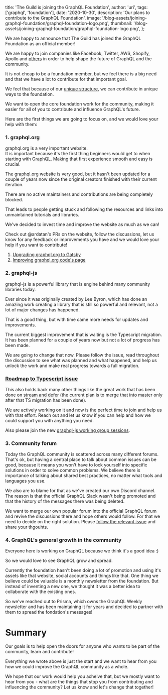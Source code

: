 
  title: 'The Guild is joining the GraphQL Foundation',
  author: 'uri',
  tags: ['graphql', 'foundation'],
  date: '2020-10-30',
  description: 'Our plans to contribute to the GraphQL Foundation',
  image: '/blog-assets/joining-graphql-foundation/graphql-foundation-logo.png',
  thumbnail: '/blog-assets/joining-graphql-foundation/graphql-foundation-logo.png',
};


We are happy to announce that The Guild has joined the GraphQL Foundation as an official member!

We are happy to join companies like Facebook, Twitter, AWS, Shopify, Apollo and [others](https://foundation.graphql.org/members/) in order to help shape the future of GraphQL and the community.

It is not cheap to be a foundation member, but we feel there is a big need and that we have a lot to contribute for that important goal.

We feel that because of our [unique structure](https://the-guild.dev/about-us), we can contribute in unique ways to the foundation.

We want to open the core foundation work for the community, making it easier for all of you to contribute and influence GraphQL's future.

Here are the first things we are going to focus on, and we would love your help with them:

### 1. graphql.org

graphql.org is a very important website.  
It is important because it's the first thing beginners would get to when starting with GraphQL.
Making that first experience smooth and easy is crucial.

The graphql.org website is very good, but it hasn't been updated for a couple of years now since the original creators 
finished with their current iteration.

There are no active maintainers and contributions are being completely blocked.

That leads to people getting stuck and following the resources and links into unmaintained tutorials and libraries.

We've decided to invest time and improve the website as much as we can!

Check out @ardatan's PRs on the website, follow the discussions, let us know for any feedback or improvements you have
and we would love your help if you want to contribute!

1. [Upgrading graphql.org to Gatsby](https://github.com/graphql/graphql.github.io/pull/938)
2. [Improving graphql.org code's page](https://github.com/graphql/graphql.github.io/pull/936)

### 2. graphql-js

graphql-js is a powerful library that is engine behind many community libraries today.

Ever since it was originally created by Lee Byron, which has done an amazing work creating a library that is still so powerful and relevant,
not a lot of major changes has happened.

That is a good thing, but with time came more needs for updates and improvements.

The current biggest improvement that is waiting is the Typescript migration.
It has been planned for a couple of years now but not a lot of progress has been made.

We are going to change that now.
Please follow the issue, read throughout the discussion to see what was planned and what happened, and help us
unlock the work and make real progress towards a full migration.

### [Roadmap to Typescript issue](https://github.com/graphql/graphql-js/issues/2104)

This also holds back many other things like the great work that has been done on [stream and defer](https://github.com/graphql/graphql-js/pull/2319) 
(the current plan is to merge that into master only after that TS migration has been done).

We are actively working on it and now is the perfect time to join and help us with that effort.
Reach out and let us know if you can help and how we could support you with anything you need.

Also please join the new [graphql-js working group sessions](https://github.com/graphql/graphql-js-wg).

### 3. Community forum

Today the GraphQL community is scattered across many different forums.
That's ok, but having a central place to talk about common issues can be good, because it means you won't have to lock yourself
into specific solutions in order to solve common problems.
We believe there is importance of talking about shared best practices, no matter what tools and languages you use.

We also are to blame for that as we've created our own Discord channel.
The reason is that the official GraphQL Slack wasn't being promoted and that the history of the messages there was being deleted.

We want to merge our own popular forum into the official GraphQL forum and revive the discussions there and hope others would follow.
For that we need to decide on the right solution.
Please [follow the relevant issue](https://github.com/graphql/foundation/issues/21) and share your thgouhts.

### 4. GraphQL's general growth in the community

Everyone here is working on GraphQL because we think it's a good idea :)

So we would love to see GraphQL grow and spread.

Currently the foundation hasn't been doing a lot of promotion and using it's assets like that website, social accounts and things like that.
One thing we believe could be valuable is a monthly newsletter from the foundation.
But instead of inventing a new one, we thought it was a better idea to collaborate with the existing ones.

So we've reached out to Prisma, which owns the GraphQL Weekly newsletter and has been maintaining it for years and decided to partner with them to spread the fondation's messages!


# Summary

Our goals is to help open the doors for anyone who wants to be part of the community, learn and contribute!

Everything we wrote above is just the start and we want to hear from you how we could improve the GraphQL community as a whole.

We hope that our work would help you acheive that, but we mostly want to hear from you - 
what are the things that stop you from contributing and influencing the community?
Let us know and let's change that together!